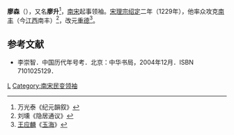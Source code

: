 '''廖森'''（{{bd|?||?||}}），又名'''廖升'''<ref>万光泰《纪元韻叙》</ref>，[[南宋|南宋]]起事领袖。[[宋理宗|宋理宗]][[绍定|绍定]]二年（1229年），他率众攻克[[南丰|南丰]]（今[[江西|江西]]南丰）<ref>刘壎《隐居通议》</ref>，改元[[重德|重德]]<ref>[[王应麟|王应麟]]《[[玉海|玉海]]》</ref>。
==参考文献==
<div class="references-small">
<references />
</div>
*李崇智．中国历代年号考．北京：中华书局，2004年12月．ISBN 7101025129． 

{{中国民变起事领袖}}

[[Category:宋朝人|L]]
[[Category:南宋民变领袖|Category:南宋民变领袖]]